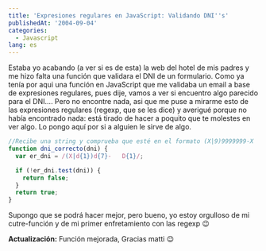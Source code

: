 ```yaml
---
title: 'Expresiones regulares en JavaScript: Validando DNI''s'
publishedAt: '2004-09-04'
categories:
  - Javascript
lang: es
---
```


Estaba yo acabando (a ver si es de esta) la web del hotel de mis padres y me hizo falta una función que validara el DNI de un formulario. Como ya tenía por aqui una función en JavaScript que me validaba un email a base de expresiones regulares, pues dije, vamos a ver si encuentro algo parecido para el DNI.... Pero no encontre nada, asi que me puse a mirarme esto de las expresiones regulares (regexp, que se les dice) y averigué porque no había encontrado nada: está tirado de hacer a poquito que te molestes en ver algo. Lo pongo aquí por si a alguien le sirve de algo.

```javascript
//Recibe una string y comprueba que esté en el formato (X|9)9999999-X
function dni_correcto(dni) {
  var er_dni = /(X|d{1})d{7}-	D{1}/;

  if (!er_dni.test(dni)) {
    return false;
  }
  return true;
}
```

Supongo que se podrá hacer mejor, pero bueno, yo estoy orgulloso de mi cutre-función y de mi primer enfretamiento con las regexp 😉

**Actualización:** Función mejorada, Gracias matti 😉
